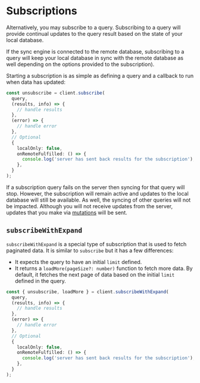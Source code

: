 # Subscriptions

Alternatively, you may subscribe to a query. Subscribing to a query will provide continual updates to the query result based on the state of your local database.

If the sync engine is connected to the remote database, subscribing to a query will keep your local database in sync with the remote database as well depending on the options provided to the subscription).

Starting a subscription is as simple as defining a query and a callback to run when data has updated:

```typescript
const unsubscribe = client.subscribe(
  query,
  (results, info) => {
    // handle results
  },
  (error) => {
    // handle error
  },
  // Optional
  {
    localOnly: false,
    onRemoteFulfilled: () => {
      console.log('server has sent back results for the subscription');
    },
  }
);
```

If a subscription query fails on the server then syncing for that query will stop. However, the subscription will remain active and updates to the local database will still be available. As well, the syncing of other queries will not be impacted. Although you will not receive updates from the server, updates that you make via [mutations](/updating-data) will be sent.

## `subscribeWithExpand`

`subscribeWithExpand` is a special type of subscription that is used to fetch paginated data. It is similar to `subscribe` but it has a few differences:

- It expects the query to have an initial `limit` defined.
- It returns a `loadMore(pageSize?: number)` function to fetch more data. By default, it fetches the next page of data based on the initial `limit` defined in the query.

```typescript
const { unsubscribe, loadMore } = client.subscribeWithExpand(
  query,
  (results, info) => {
    // handle results
  },
  (error) => {
    // handle error
  },
  // Optional
  {
    localOnly: false,
    onRemoteFulfilled: () => {
      console.log('server has sent back results for the subscription');
    },
  }
);
```
